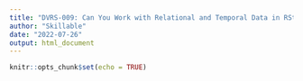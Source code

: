---
title: "DVRS-009: Can You Work with Relational and Temporal Data in RStudio [Advanced]"
author: "Skillable"
date: "2022-07-26"
output: html_document
---

```{r setup, include=FALSE}
knitr::opts_chunk$set(echo = TRUE)
```
